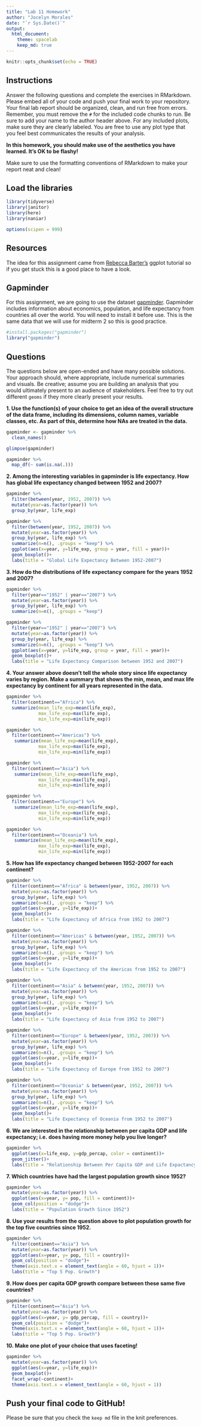 ```yaml
---
title: "Lab 11 Homework"
author: "Jocelyn Morales"
date: "`r Sys.Date()`"
output:
  html_document: 
    theme: spacelab
    keep_md: true
---
```


```r
knitr::opts_chunk$set(echo = TRUE)
```

## Instructions

Answer the following questions and complete the exercises in RMarkdown. Please embed all of your code and push your final work to your repository. Your final lab report should be organized, clean, and run free from errors. Remember, you must remove the `#` for the included code chunks to run. Be sure to add your name to the author header above. For any included plots, make sure they are clearly labeled. You are free to use any plot type that you feel best communicates the results of your analysis.

**In this homework, you should make use of the aesthetics you have learned. It's OK to be flashy!**

Make sure to use the formatting conventions of RMarkdown to make your report neat and clean!

## Load the libraries

```r
library(tidyverse)
library(janitor)
library(here)
library(naniar)
```

```r
options(scipen = 999)
```

## Resources

The idea for this assignment came from [Rebecca Barter's](http://www.rebeccabarter.com/blog/2017-11-17-ggplot2_tutorial/) ggplot tutorial so if you get stuck this is a good place to have a look.

## Gapminder

For this assignment, we are going to use the dataset [gapminder](https://cran.r-project.org/web/packages/gapminder/index.html). Gapminder includes information about economics, population, and life expectancy from countries all over the world. You will need to install it before use. This is the same data that we will use for midterm 2 so this is good practice.

```r
#install.packages("gapminder")
library("gapminder")
```

## Questions

The questions below are open-ended and have many possible solutions. Your approach should, where appropriate, include numerical summaries and visuals. Be creative; assume you are building an analysis that you would ultimately present to an audience of stakeholders. Feel free to try out different `geoms` if they more clearly present your results.

**1. Use the function(s) of your choice to get an idea of the overall structure of the data frame, including its dimensions, column names, variable classes, etc. As part of this, determine how NAs are treated in the data.**

```r
gapminder <- gapminder %>% 
  clean_names()
```

```r
glimpse(gapminder)
```

```r
gapminder %>% 
  map_df(~ sum(is.na(.)))
```

**2. Among the interesting variables in gapminder is life expectancy. How has global life expectancy changed between 1952 and 2007?**

```r
gapminder %>% 
  filter(between(year, 1952, 2007)) %>% 
  mutate(year=as.factor(year)) %>%
  group_by(year, life_exp)
```

```r
gapminder %>% 
  filter(between(year, 1952, 2007)) %>% 
  mutate(year=as.factor(year)) %>%
  group_by(year, life_exp) %>% 
  summarize(n=n(), .groups = "keep") %>% 
  ggplot(aes(x=year, y=life_exp, group = year, fill = year))+
  geom_boxplot()+
  labs(title = "Global Life Expectancy Between 1952-2007")
```

**3. How do the distributions of life expectancy compare for the years 1952 and 2007?**

```r
gapminder %>% 
  filter(year=="1952" | year=="2007") %>% 
  mutate(year=as.factor(year)) %>%
  group_by(year, life_exp) %>% 
  summarize(n=n(), .groups = "keep")
```

```r
gapminder %>% 
  filter(year=="1952" | year=="2007") %>% 
  mutate(year=as.factor(year)) %>%
  group_by(year, life_exp) %>% 
  summarize(n=n(), .groups = "keep") %>% 
  ggplot(aes(x=year, y=life_exp, group = year, fill = year))+
  geom_boxplot()+
  labs(title = "Life Expectancy Comparison between 1952 and 2007")
```

**4. Your answer above doesn't tell the whole story since life expectancy varies by region. Make a summary that shows the min, mean, and max life expectancy by continent for all years represented in the data.**

```r
gapminder %>%
  filter(continent=="Africa") %>% 
  summarize(mean_life_exp=mean(life_exp),
            max_life_exp=max(life_exp),
            min_life_exp=min(life_exp))
```

```r
gapminder %>% 
  filter(continent=="Americas") %>% 
   summarize(mean_life_exp=mean(life_exp),
            max_life_exp=max(life_exp),
            min_life_exp=min(life_exp))
```

```r
gapminder %>% 
  filter(continent=="Asia") %>% 
   summarize(mean_life_exp=mean(life_exp),
            max_life_exp=max(life_exp),
            min_life_exp=min(life_exp))
```

```r
gapminder %>% 
  filter(continent=="Europe") %>% 
   summarize(mean_life_exp=mean(life_exp),
            max_life_exp=max(life_exp),
            min_life_exp=min(life_exp))
```

```r
gapminder %>% 
  filter(continent=="Oceania") %>% 
   summarize(mean_life_exp=mean(life_exp),
            max_life_exp=max(life_exp),
            min_life_exp=min(life_exp))
```

**5. How has life expectancy changed between 1952-2007 for each continent?**
```r
gapminder %>% 
  filter(continent=="Africa" & between(year, 1952, 2007)) %>% 
  mutate(year=as.factor(year)) %>%
  group_by(year, life_exp) %>% 
  summarize(n=n(), .groups = "keep") %>% 
  ggplot(aes(x=year, y=life_exp))+
  geom_boxplot()+
  labs(title = "Life Expectancy of Africa from 1952 to 2007")
```

```r
gapminder %>% 
  filter(continent=="Americas" & between(year, 1952, 2007)) %>% 
  mutate(year=as.factor(year)) %>%
  group_by(year, life_exp) %>% 
  summarize(n=n(), .groups = "keep") %>% 
  ggplot(aes(x=year, y=life_exp))+
  geom_boxplot()+
  labs(title = "Life Expectancy of the Americas from 1952 to 2007")
```

```r
gapminder %>% 
  filter(continent=="Asia" & between(year, 1952, 2007)) %>% 
  mutate(year=as.factor(year)) %>%
  group_by(year, life_exp) %>% 
  summarize(n=n(), .groups = "keep") %>% 
  ggplot(aes(x=year, y=life_exp))+
  geom_boxplot()+
  labs(title = "Life Expectancy of Asia from 1952 to 2007")
```

```r
gapminder %>% 
  filter(continent=="Europe" & between(year, 1952, 2007)) %>%
  mutate(year=as.factor(year)) %>%
  group_by(year, life_exp) %>% 
  summarize(n=n(), .groups = "keep") %>% 
  ggplot(aes(x=year, y=life_exp))+
  geom_boxplot()+
  labs(title = "Life Expectancy of Europe from 1952 to 2007")
```

```r
gapminder %>% 
  filter(continent=="Oceania" & between(year, 1952, 2007)) %>%
  mutate(year=as.factor(year)) %>%
  group_by(year, life_exp) %>% 
  summarize(n=n(), .groups = "keep") %>% 
  ggplot(aes(x=year, y=life_exp))+
  geom_boxplot()+
  labs(title = "Life Expectancy of Oceania from 1952 to 2007")
```

**6. We are interested in the relationship between per capita GDP and life expectancy; i.e. does having more money help you live longer?**
```r
gapminder %>% 
  ggplot(aes(x=life_exp, y=gdp_percap, color = continent))+
  geom_jitter()+
  labs(title = "Relationship Between Per Capita GDP and Life Expactancy")
```

**7. Which countries have had the largest population growth since 1952?**
```r
gapminder %>%
  mutate(year=as.factor(year)) %>%
  ggplot(aes(x=year, y= pop, fill = continent))+
  geom_col(position = "dodge")+
  labs(title = "Population Growth Since 1952")
```

**8. Use your results from the question above to plot population growth for the top five countries since 1952.**
```r
gapminder %>% 
  filter(continent=="Asia") %>% 
  mutate(year=as.factor(year)) %>%
  ggplot(aes(x=year, y= pop, fill = country))+
  geom_col(position = "dodge")+
  theme(axis.text.x = element_text(angle = 60, hjust = 1))+
  labs(title = "Top 5 Pop. Growth")
```

**9. How does per capita GDP growth compare between these same five countries?**
```r
gapminder %>% 
  filter(continent=="Asia") %>% 
  mutate(year=as.factor(year)) %>%
  ggplot(aes(x=year, y= gdp_percap, fill = country))+
  geom_col(position = "dodge")+
  theme(axis.text.x = element_text(angle = 60, hjust = 1))+
  labs(title = "Top 5 Pop. Growth")
```

**10. Make one plot of your choice that uses faceting!**
```r
gapminder %>%
  mutate(year=as.factor(year)) %>%
  ggplot(aes(x=year, y=life_exp))+
  geom_boxplot()+
  facet_wrap(~continent)+
  theme(axis.text.x = element_text(angle = 60, hjust = 1))
```

## Push your final code to GitHub!

Please be sure that you check the `keep md` file in the knit preferences.
